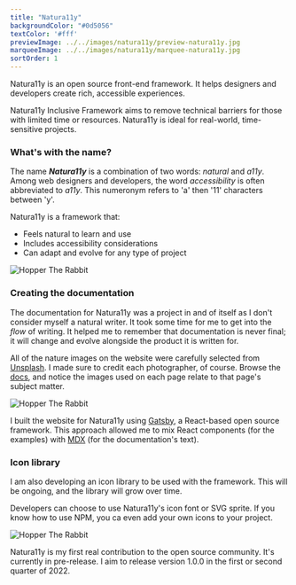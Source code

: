 ```yaml
---
title: "Natura11y"
backgroundColor: "#0d5056"
textColor: '#fff'
previewImage: ../../images/natura11y/preview-natura11y.jpg
marqueeImage: ../../images/natura11y/marquee-natura11y.jpg
sortOrder: 1
---
```


<IntroBlock>

Natura11y is an open source front-end framework. It helps designers and developers create rich, accessible experiences.

</IntroBlock>

<TextBlock>

Natura11y Inclusive Framework aims to remove technical barriers for those with limited time or resources. Natura11y is ideal for real-world, time-sensitive projects.

</TextBlock>

<TextBlock>

### What's with the name?

The name ***Natura11y*** is a combination of two words: *natural* and *a11y*. Among web designers and developers, the word *accessibility* is often abbreviated to *a11y*. This numeronym refers to 'a' then '11' characters between 'y'.

Natura11y is a framework that:

- Feels natural to learn and use 
- Includes accessibility considerations
- Can adapt and evolve for any type of project 

</TextBlock>

<FigureSingleBlock caption="Natura11y's official logo">

![Hopper The Rabbit](../../images/logo-collection/natura11y-inclusive-framework.jpg)
    
</FigureSingleBlock>

<TextBlock>

### Creating the documentation

The documentation for Natura11y was a project in and of itself as I don't consider myself a natural writer. It took some time for me to get into the *flow* of writing. It helped me to remember that documentation is never final; it will change and evolve alongside the product it is written for.

All of the nature images on the website were carefully selected from [Unsplash](https://unsplash.com). I made sure to credit each photographer, of course. Browse the [docs](https://gonatura11y.com/docs/get-started), and notice the images used on each page relate to that page's subject matter.

</TextBlock>

<FigureSingleBlock lightbox={true}>

![Hopper The Rabbit](../../images/natura11y/grid-desktop-natura11y.jpg)
    
</FigureSingleBlock>

<TextBlock>

I built the website for Natura11y using [Gatsby](https://www.gatsbyjs.com/), a React-based open source framework. This approach allowed me to mix React components (for the examples) with [MDX](https://mdxjs.com/) (for the documentation's text).

</TextBlock>

<TextBlock>

### Icon library

I am also developing an icon library to be used with the framework. This will be ongoing, and the library will grow over time.

Developers can choose to use Natura11y's icon font or SVG sprite. If you know how to use NPM, you ca even add your own icons to your project.

</TextBlock>

<FigureSingleBlock>

![Hopper The Rabbit](../../images/natura11y/project-tour-icons.jpg)
    
</FigureSingleBlock>

<TextBlock>

Natura11y is my first real contribution to the open source community. It's currently in pre-release. I aim to release version 1.0.0 in the first or second  quarter of 2022.

</TextBlock>

<LiveProjectLink linkURL="https://gonatura11y.com" />